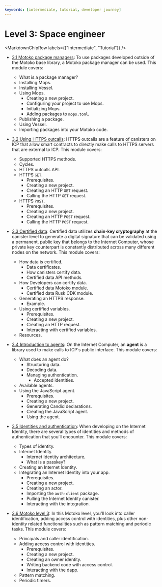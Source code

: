 ```yaml
---
keywords: [intermediate, tutorial, developer journey]
---
```



# Level 3: Space engineer

<MarkdownChipRow labels={["Intermediate", "Tutorial"]} />

- [3.1 Motoko package managers](/docs/current/tutorials/developer-journey/level-3/3.1-package-managers): To use packages developed outside of the Motoko base library, a Motoko package manager can be used. This module covers:
    - What is a package manager?
    - Installing Mops.
    - Installing Vessel.
    - Using Mops.
	    - Creating a new project.
	    - Configuring your project to use Mops.
	    - Initializing Mops.
	    - Adding packages to `mops.toml`.
    - Publishing a package.
    - Using Vessel.
    - Importing packages into your Motoko code.

- [3.2 Using HTTPS outcalls](/docs/current/tutorials/developer-journey/level-3/3.2-https-outcalls): HTTPS outcalls are a feature of canisters on ICP that allow smart contracts to directly make calls to HTTPS servers that are external to ICP. This module covers:
    - Supported HTTPS methods.
    - Cycles.
    - HTTPS outcalls API.
    - HTTPS `GET`.
        - Prerequisites.
        - Creating a new project.
        - Creating an HTTP `GET` request.
        - Calling the HTTP `GET` request.
    - HTTPS `POST`.
        - Prerequisites.
        - Creating a new project.
        - Creating an HTTP `POST` request.
        - Calling the HTTP `POST` request.


- [3.3 Certified data](/docs/current/tutorials/developer-journey/level-3/3.3-certified-data): Certified data utilizes **chain-key cryptography** at the canister level to generate a digital signature that can be validated using a permanent, public key that belongs to the Internet Computer, whose private key counterpart is constantly distributed across many different nodes on the network. This module covers:
    - How data is certified.
        - Data certificates.
        - How canisters certify data.
        - Certified data API methods.
    - How Developers can certify data.
        - Certified data Motoko module.
        - Certified data Rusk CDK module.
    - Generating an HTTPS response.
        - Example.
    - Using certified variables.
        - Prerequisites.
        - Creating a new project.
        - Creating an HTTP request.
        - Interacting with certified variables.
    - Resources.

- [3.4 Introduction to agents](/docs/current/tutorials/developer-journey/level-3/3.4-intro-to-agents): On the Internet Computer, an **agent** is a library used to make calls to ICP's public interface. This module covers:
    - What does an agent do?
        - Structuring data.
        - Decoding data.
        - Managing authentication.
            - Accepted identities.
    - Available agents.
    - Using the JavaScript agent.
        - Prerequisites.
        - Creating a new project.
        - Generating Candid declarations.
        - Creating the JavaScript agent.
        - Using the agent.

- [3.5 Identities and authentication](/docs/current/tutorials/developer-journey/level-3/3.5-identities-and-auth): When developing on the Internet Identity, there are several types of identities and methods of authentication that you'll encounter. This module covers: 
    - Types of identity.
    - Internet Identity.
       - Internet Identity architecture.
        - What is a passkey?
    - Creating an Internet Identity.
    - Integrating an Internet Identity into your app.
        - Prerequisites.
        - Creating a new project.
        - Creating an actor.
        - Importing the `auth-client` package.
        - Pulling the Internet Identity canister.
        - Interacting with the integration.

- [3.6 Motoko level 3](/docs/current/tutorials/developer-journey/level-3/3.6-motoko-lvl3): In this Motoko level, you'll look into caller identification, adding access control with identities, plus other non-identity related functionalities such as pattern matching and periodic tasks. This module covers:
    - Principals and caller identification.
    - Adding access control with identities.
        - Prerequisites.
        - Creating a new project.
        - Creating an owner identity.
        - Writing backend code with access control.
        - Interacting with the dapp.
    - Pattern matching.
    - Periodic timers.
